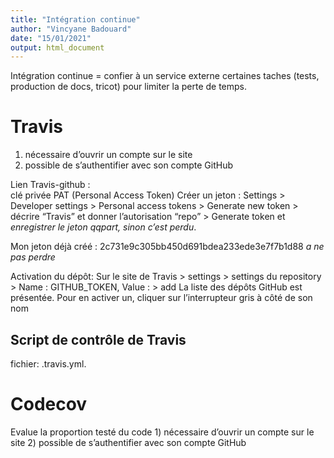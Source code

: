 ```yaml
---
title: "Intégration continue"
author: "Vincyane Badouard"
date: "15/01/2021"
output: html_document
---
```


Intégration continue = confier à un service externe certaines taches (tests, production de docs, tricot) pour limiter la perte de temps.


# Travis
1) nécessaire d’ouvrir un compte sur le site
2) possible de s’authentifier avec son compte GitHub

Lien Travis-github :  
clé privée PAT (Personal Access Token)
Créer un jeton : Settings > Developer settings > Personal access tokens > Generate new token > décrire "Travis" et donner l'autorisation "repo" > Generate token et *enregistrer le jeton qqpart, sinon c'est perdu*.

Mon jeton déjà créé : 2c731e9c305bb450d691bdea233ede3e7f7b1d88 *a ne pas perdre*

Activation du dépôt:
Sur le site de Travis > settings > settings du repository > Name : GITHUB_TOKEN, Value : <coller le jeton> > add
La liste des dépôts GitHub est présentée.
Pour en activer un, cliquer sur l’interrupteur gris à côté de son nom

## Script de contrôle de Travis
fichier: .travis.yml.


# Codecov

Evalue la proportion testé du code
1) nécessaire d’ouvrir un compte sur le site
2) possible de s’authentifier avec son compte GitHub
